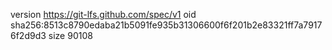 version https://git-lfs.github.com/spec/v1
oid sha256:8513c8790edaba21b5091fe935b31306600f6f201b2e83321ff7a79176f2d9d3
size 90108
